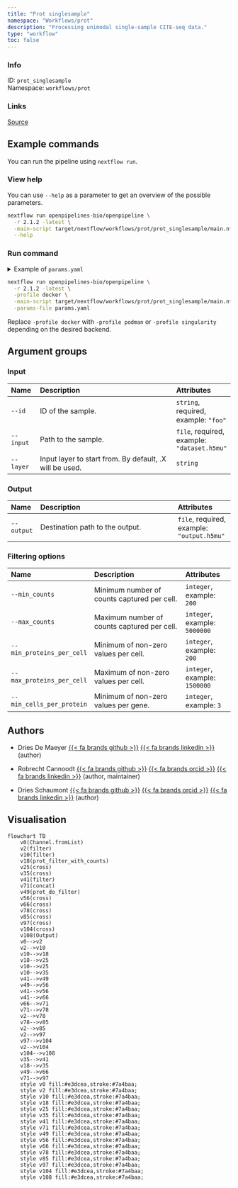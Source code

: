 ```yaml
---
title: "Prot singlesample"
namespace: "Workflows/prot"
description: "Processing unimodal single-sample CITE-seq data."
type: "workflow"
toc: false
---
```


::: {.column-margin}

### Info

ID: `prot_singlesample`  
Namespace: `workflows/prot`

### Links
[Source](https://github.com/openpipelines-bio/openpipeline/blob/2.1.2/src/workflows/prot/prot_singlesample/config.vsh.yaml){.btn-action .btn-sm .btn-info .btn role="button"}

:::



## Example commands

You can run the pipeline using `nextflow run`.

### View help

You can use `--help` as a parameter to get an overview of the possible parameters.

```bash
nextflow run openpipelines-bio/openpipeline \
  -r 2.1.2 -latest \
  -main-script target/nextflow/workflows/prot/prot_singlesample/main.nf \
  --help
```

### Run command

<details>
<summary>Example of `params.yaml`</summary>
```yaml
# Input
id: # please fill in - example: "foo"
input: # please fill in - example: "dataset.h5mu"
# layer: "foo"

# Output
# output: "$id.$key.output.h5mu"

# Filtering options
# min_counts: 200
# max_counts: 5000000
# min_proteins_per_cell: 200
# max_proteins_per_cell: 1500000
# min_cells_per_protein: 3

# Nextflow input-output arguments
publish_dir: # please fill in - example: "output/"
# param_list: "my_params.yaml"

# Arguments
```
</details>

```bash
nextflow run openpipelines-bio/openpipeline \
  -r 2.1.2 -latest \
  -profile docker \
  -main-script target/nextflow/workflows/prot/prot_singlesample/main.nf \
  -params-file params.yaml
```

:::{.callout-note}
Replace `-profile docker` with `-profile podman` or `-profile singularity` depending on the desired backend.
:::

## Argument groups

### Input

|Name      |Description                                             |Attributes                                  |
|:----------|:--------------------------------------------------|:--------------------|
|`--id`    |ID of the sample.                                       |`string`, required, example: `"foo"`        |
|`--input` |Path to the sample.                                     |`file`, required, example: `"dataset.h5mu"` |
|`--layer` |Input layer to start from. By default, .X will be used. |`string`                                    |


### Output

|Name       |Description                     |Attributes                                 |
|:----------|:--------------------------------------------------|:--------------------|
|`--output` |Destination path to the output. |`file`, required, example: `"output.h5mu"` |


### Filtering options

|Name                      |Description                                 |Attributes                    |
|:----------|:--------------------------------------------------|:--------------------|
|`--min_counts`            |Minimum number of counts captured per cell. |`integer`, example: `200`     |
|`--max_counts`            |Maximum number of counts captured per cell. |`integer`, example: `5000000` |
|`--min_proteins_per_cell` |Minimum of non-zero values per cell.        |`integer`, example: `200`     |
|`--max_proteins_per_cell` |Maximum of non-zero values per cell.        |`integer`, example: `1500000` |
|`--min_cells_per_protein` |Minimum of non-zero values per gene.        |`integer`, example: `3`       |

## Authors


  * Dries De Maeyer [{{< fa brands github >}}](https://github.com/ddemaeyer) [{{< fa brands linkedin >}}](https://linkedin.com/in/dries-de-maeyer-b46a814) (author)

  * Robrecht Cannoodt [{{< fa brands github >}}](https://github.com/rcannood) [{{< fa brands orcid >}}](https://orcid.org/0000-0003-3641-729X) [{{< fa brands linkedin >}}](https://linkedin.com/in/robrechtcannoodt) (author, maintainer)

  * Dries Schaumont [{{< fa brands github >}}](https://github.com/DriesSchaumont) [{{< fa brands orcid >}}](https://orcid.org/0000-0002-4389-0440) [{{< fa brands linkedin >}}](https://linkedin.com/in/dries-schaumont) (author)

## Visualisation

```mermaid
flowchart TB
    v0(Channel.fromList)
    v2(filter)
    v10(filter)
    v18(prot_filter_with_counts)
    v25(cross)
    v35(cross)
    v41(filter)
    v71(concat)
    v49(prot_do_filter)
    v56(cross)
    v66(cross)
    v78(cross)
    v85(cross)
    v97(cross)
    v104(cross)
    v108(Output)
    v0-->v2
    v2-->v10
    v10-->v18
    v18-->v25
    v10-->v25
    v10-->v35
    v41-->v49
    v49-->v56
    v41-->v56
    v41-->v66
    v66-->v71
    v71-->v78
    v2-->v78
    v78-->v85
    v2-->v85
    v2-->v97
    v97-->v104
    v2-->v104
    v104-->v108
    v35-->v41
    v18-->v35
    v49-->v66
    v71-->v97
    style v0 fill:#e3dcea,stroke:#7a4baa;
    style v2 fill:#e3dcea,stroke:#7a4baa;
    style v10 fill:#e3dcea,stroke:#7a4baa;
    style v18 fill:#e3dcea,stroke:#7a4baa;
    style v25 fill:#e3dcea,stroke:#7a4baa;
    style v35 fill:#e3dcea,stroke:#7a4baa;
    style v41 fill:#e3dcea,stroke:#7a4baa;
    style v71 fill:#e3dcea,stroke:#7a4baa;
    style v49 fill:#e3dcea,stroke:#7a4baa;
    style v56 fill:#e3dcea,stroke:#7a4baa;
    style v66 fill:#e3dcea,stroke:#7a4baa;
    style v78 fill:#e3dcea,stroke:#7a4baa;
    style v85 fill:#e3dcea,stroke:#7a4baa;
    style v97 fill:#e3dcea,stroke:#7a4baa;
    style v104 fill:#e3dcea,stroke:#7a4baa;
    style v108 fill:#e3dcea,stroke:#7a4baa;

```

